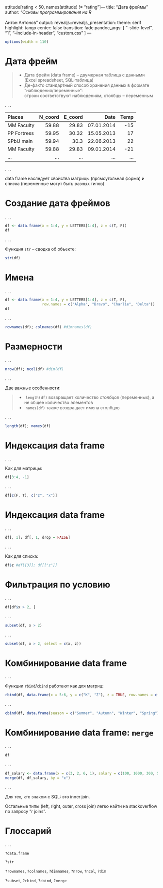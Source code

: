   attitude[rating < 50, names(attitude) != "rating"]---
title: "Дата фреймы"
author: "<i>Основы программирования на R</i><br><br>Антон Антонов"
output: 
  revealjs::revealjs_presentation:
    theme: serif
    highlight: tango
    center: false
    transition: fade
    pandoc_args: [ 
      "--slide-level", "1", 
      "--include-in-header", "custom.css"
    ]
---

```r
options(width = 110)
```

# Дата фрейм

>- Дата фрейм (data frame) -- двумерная таблица с данными (Excel spreadsheet, SQL-таблица)
>- Де-факто стандартный способ хранения данных в формате "наблюдения/переменные": <br> строки соответствуют наблюдениям, столбцы -- переменным

. . .

Places        N\_coord     E\_coord           Date     Temp
-------      ---------    ---------     ----------   ------
MM Faculty       59.88        29.83     07.01.2014      -15
PP Fortress      59.95        30.32     15.05.2013       17
SPbU main        59.94        30.3      22.06.2013       22
MM Faculty       59.88        29.83     09.01.2014      -21
...                ...          ...            ...      ...

. . .

data frame наследует свойства матрицы (прямоугольная форма) и списка (переменные могут быть разных типов)


# Создание дата фреймов

. . . 

```r
df <- data.frame(x = 1:4, y = LETTERS[1:4], z = c(T, F))
df
```

. . . 

Функция `str` -- сводка об объекте:
```r
str(df)
```

# Имена

. . .

```r
df <- data.frame(x = 1:4, y = LETTERS[1:4], z = c(T, F), 
                 row.names = c("Alpha", "Bravo", "Charlie", "Delta"))
df
```

. . .

```r
rownames(df); colnames(df) #dimnames(df)
```

# Размерности

. . .

```r
nrow(df); ncol(df) #dim(df)
```

. . .

Две важные особенности:

>- &zwnj; `length(df)` возвращает количество _столбцов_ (переменных), а не общее количество элементов
>- &zwnj; `names(df)` также возвращает имена столбцов 

. . .

```r
length(df); names(df)
```

# Индексация data frame

. . .

Как для матрицы:

```r
df[3:4, -1]
```

. . .

```r
df[c(F, T), c("z", "x")]
```

# Индексация data frame

. . .

```r
df[, 1]; df[, 1, drop = FALSE]
```

. . .

Как для списка:

```r
df$z #df[[3]]; df[["z"]]
```

# Фильтрация по условию

. . .

```r
df[df$x > 2, ]
```

. . .

```r
subset(df, x > 2)
```

. . .

```r
subset(df, x > 2, select = c(x, z))
```

# Комбинирование data frame

. . . 

Функции `rbind`/`cbind` работают как для матриц:

```r
rbind(df, data.frame(x = 5:6, y = c("K", "Z"), z = TRUE, row.names = c("Kappa", "Zulu")))
```

. . .

```r
cbind(df, data.frame(season = c("Summer", "Autumn", "Winter", "Spring"), temp = c(20, 5, -10, 5)))
```

# Комбинирование data frame: `merge`

. . .

```r
df
```

. . .

```r
df_salary <- data.frame(x = c(3, 2, 6, 1), salary = c(100, 1000, 300, 500))
merge(df, df_salary, by = "x")
```

. . . 

Для тех, кто знаком с SQL: это inner join. 

Остальные типы (left, right, outer, cross join) легко найти на stackoverflow по запросу "r joins".

# Глоссарий

. . .

`?data.frame`

`?str`

`?rownames`, `?colnames`, `?dimnames`, `?nrow`, `?ncol`, `?dim`

`?subset`, `?rbind`, `?cbind`, `?merge`